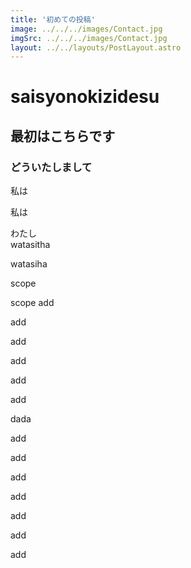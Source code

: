 ```yaml
---
title: '初めての投稿'
image: ../../../images/Contact.jpg
imgSrc: ../../../images/Contact.jpg
layout: ../../layouts/PostLayout.astro
---
```







# saisyonokizidesu
## 最初はこちらです
### どういたしまして
私は

私は

わたし  
watasitha

watasiha

scope

scope
add


add

add

add

add

add

dada

add

add

add

add

add

add

add


